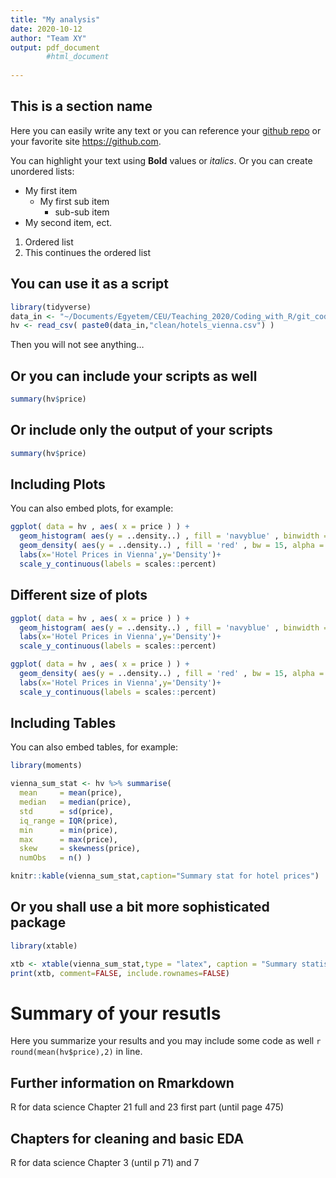```yaml
---
title: "My analysis"
date: 2020-10-12
author: "Team XY"
output: pdf_document
        #html_document
  
---
```


## This is a section name

Here you can easily write any text or you can reference your [github repo](https://github.com/CEU-Economics-and-Business/ECBS-5208-Coding-1-Business-Analytics) or your favorite site <https://github.com>.

You can highlight your text using **Bold** values or *italics*. Or you can create unordered lists:

* My first item
  + My first sub item
    - sub-sub item
* My second item, ect.

@. Ordered list
@. This  continues the ordered list

## You can use it as a script

```r
library(tidyverse)
data_in <- "~/Documents/Egyetem/CEU/Teaching_2020/Coding_with_R/git_coding_1/ECBS-5208-Coding-1-Business-Analytics/Class_2/data/"
hv <- read_csv( paste0(data_in,"clean/hotels_vienna.csv") )
```

Then you will not see anything...

## Or you can include your scripts as well
```r
summary(hv$price)
```

## Or include only the output of your scripts
```r
summary(hv$price)
```

## Including Plots

You can also embed plots, for example:

```r
ggplot( data = hv , aes( x = price ) ) +
  geom_histogram( aes(y = ..density..) , fill = 'navyblue' , binwidth = 15 ) +
  geom_density( aes(y = ..density..) , fill = 'red' , bw = 15, alpha = 0.5 ) +
  labs(x='Hotel Prices in Vienna',y='Density')+
  scale_y_continuous(labels = scales::percent)
```

## Different size of plots
```r
ggplot( data = hv , aes( x = price ) ) +
  geom_histogram( aes(y = ..density..) , fill = 'navyblue' , binwidth = 15 ) +
  labs(x='Hotel Prices in Vienna',y='Density')+
  scale_y_continuous(labels = scales::percent)

ggplot( data = hv , aes( x = price ) ) +
  geom_density( aes(y = ..density..) , fill = 'red' , bw = 15, alpha = 0.5 ) +
  labs(x='Hotel Prices in Vienna',y='Density')+
  scale_y_continuous(labels = scales::percent)
```

## Including Tables

You can also embed tables, for example:

```r
library(moments)

vienna_sum_stat <- hv %>% summarise(
  mean     = mean(price),
  median   = median(price),
  std      = sd(price),
  iq_range = IQR(price), 
  min      = min(price),
  max      = max(price),
  skew     = skewness(price),
  numObs   = n() )

knitr::kable(vienna_sum_stat,caption="Summary stat for hotel prices")

```

## Or you shall use a bit more sophisticated package
```r

library(xtable)

xtb <- xtable(vienna_sum_stat,type = "latex", caption = "Summary statistics - better package")
print(xtb, comment=FALSE, include.rownames=FALSE)

```

# Summary of your resutls

Here you summarize your results and you may include some code as well `r round(mean(hv$price),2)` in line.

## Further information on Rmarkdown
R for data science Chapter 21 full and 23 first part (until page 475)

## Chapters for cleaning and basic EDA
R for data science Chapter 3 (until p 71) and 7